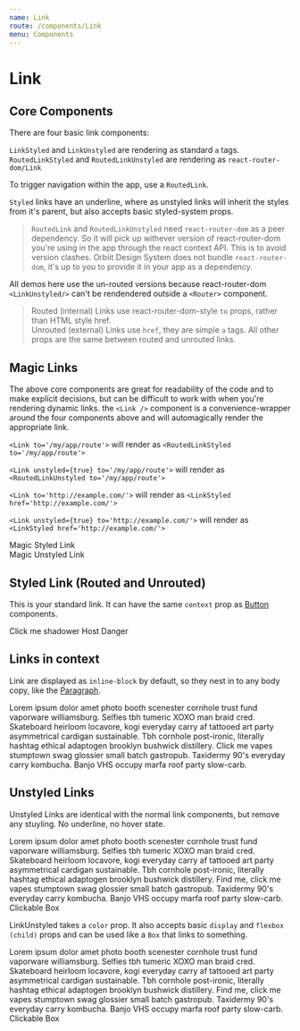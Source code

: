 ```yaml
---
name: Link
route: /components/Link
menu: Components
---
```



# Link

## Core Components

There are four basic link components:

`LinkStyled` and `LinkUnstyled` are rendering as standard `a` tags.
`RoutedLinkStyled` and `RoutedLinkUnstyled` are rendering as `react-router-dom/Link`

To trigger navigation within the app, use a `RoutedLink`.

`Styled` links have an underline, where as unstyled links will inherit the styles from it's parent, but also accepts basic styled-system props.

> `RoutedLink` and `RoutedLinkUnstyled` need `react-router-dom` as a peer dependency. So it will pick up withever version of react-router-dom you're using in the app through the react context API.
> This is to avoid version clashes. Orbiit Design System does not bundle `react-router-dom`, it's up to you to provide it in your app as a dependency.

All demos here use the un-routed versions because react-router-dom `<LinkUnstyled/>` can't be rendendered outside a `<Router>` component.

> Routed (internal) Links use react-router-dom-style `to` props, rather than HTML style href.<br/>
> Unrouted (external) Links use `href`, they are simple `a` tags.
> All other props are the same between routed and unrouted links.

## Magic Links

The above core components are great for readability of the code and to make explicit decisions, but can be difficult to work with when you're rendering dynamic links.
the `<Link />` component is a convenience-wrapper around the four components above and will automagically render the appropriate link.

`<Link to='/my/app/route'>` will render as `<RoutedLinkStyled to='/my/app/route'>`

`<Link unstyled={true} to='/my/app/route'>` will render as `<RoutedLinkUnstyled to='/my/app/route'>`

`<Link to='http://example.com/'>` will render as `<LinkStyled href='http://example.com/'>`

`<Link unstyled={true} to='http://example.com/'>` will render as `<LinkStyled href='http://example.com/'>`

<Playground>
  <Link to="http://example.com/" target="_blank">
    Magic Styled Link
  </Link>
  <br />
  <Link unstyled={true} to="http://example.com/" target="_blank">
    Magic Unstyled Link
  </Link>
</Playground>

<Props of={Link} />

## Styled Link (Routed and Unrouted)

This is your standard link. It can have the same `context` prop as [Button](/components/Button) components.

<Props of={LinkUnstyled} />

<Playground>
  <LinkStyled>Click me</LinkStyled>

  <LinkStyled context="shadower">
    shadower
  </LinkStyled>
  <LinkStyled context="host">
    Host
  </LinkStyled>
  <LinkStyled context="danger">
    Danger
  </LinkStyled>
</Playground>

## Links in context

Link are displayed as `inline-block` by default, so they nest in to any body copy, like the [Paragraph](/components/Paragraph).

<Playground>
  <Paragraph>
    Lorem ipsum dolor amet photo booth scenester cornhole trust fund vaporware
    williamsburg. Selfies tbh tumeric XOXO man braid cred. Skateboard heirloom
    locavore, kogi everyday carry af tattooed art party asymmetrical cardigan
    sustainable. Tbh cornhole post-ironic, literally hashtag ethical adaptogen
    brooklyn bushwick distillery. <LinkStyled>Click me</LinkStyled> vapes
    stumptown swag glossier small batch gastropub. Taxidermy 90's everyday carry
    kombucha. Banjo VHS occupy marfa roof party slow-carb.
  </Paragraph>
</Playground>

## Unstyled Links

Unstyled Links are identical with the normal link components, but remove any stuyling. No underline, no hover state.

<Props of={LinkUnstyled} />

<Playground>
  <Paragraph>
    Lorem ipsum dolor amet photo booth scenester cornhole trust fund vaporware
    williamsburg. Selfies tbh tumeric XOXO man braid cred. Skateboard heirloom
    locavore, kogi everyday carry af tattooed art party asymmetrical cardigan
    sustainable. Tbh cornhole post-ironic, literally hashtag ethical adaptogen
    brooklyn bushwick distillery. <LinkUnstyled href='https://orbiit.ai' target="_blank">Find me, click me</LinkUnstyled> vapes stumptown
    swag glossier small batch gastropub. Taxidermy 90's everyday carry kombucha.
    Banjo VHS occupy marfa roof party slow-carb.
  </Paragraph>

  <Box padding='large' bg='neutral.light'>
  <LinkUnstyled href='https://orbiit.ai' target="_blank">
    <Box margin='large' padding='large' bg='white'>
      Clickable Box
    </Box>
    </LinkUnstyled>
  </Box>
</Playground>

LinkUnstyled takes a `color` prop.
It also accepts basic `display` and `flexbox (child)` props and can be used like a `Box` that links to something.

<Playground>
  <Paragraph>
    Lorem ipsum dolor amet photo booth scenester cornhole trust fund vaporware
    williamsburg. Selfies tbh tumeric XOXO man braid cred. Skateboard heirloom
    locavore, kogi everyday carry af tattooed art party asymmetrical cardigan
    sustainable. Tbh cornhole post-ironic, literally hashtag ethical adaptogen
    brooklyn bushwick distillery. <LinkUnstyled href='https://orbiit.ai' target="_blank" color='neutral.light'>Find me, click me</LinkUnstyled> vapes stumptown
    swag glossier small batch gastropub. Taxidermy 90's everyday carry kombucha.
    Banjo VHS occupy marfa roof party slow-carb.
  </Paragraph>

  <Box padding='large' bg='neutral.light'>
    <LinkUnstyled href='https://orbiit.ai' target="_blank" margin='large' padding='large' bg='white'>
      Clickable Box
    </LinkUnstyled>
  </Box>
</Playground>
